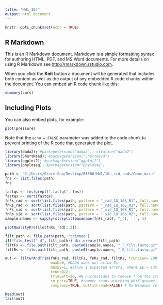 ---
title: "HW1_16s"
output: html_document
---

```{r setup, include=FALSE}
knitr::opts_chunk$set(echo = TRUE)
```

## R Markdown

This is an R Markdown document. Markdown is a simple formatting syntax for authoring HTML, PDF, and MS Word documents. For more details on using R Markdown see <http://rmarkdown.rstudio.com>.

When you click the **Knit** button a document will be generated that includes both content as well as the output of any embedded R code chunks within the document. You can embed an R code chunk like this:

```{r cars}
summary(cars)
```

## Including Plots

You can also embed plots, for example:

```{r pressure, echo=FALSE}
plot(pressure)
```

Note that the `echo = FALSE` parameter was added to the code chunk to prevent printing of the R code that generated the plot.

```{r}
library(dada2); #packageVersion("dada2"); citation("dada2")
library(ShortRead); #packageVersion("ShortRead")
library(ggplot2); #packageVersion("ggplot2")
library(phyloseq); #packageVersion("phyloseq")
```

```{r}
path <- "C:/Users/Bruce Gan/Desktop/BI586/HW1/16s_sid_rads/Comm_data"
fns <- list.files(path)
fns
```

```{r}
fastqs <- fns[grepl(".fastq$", fns)]
fastqs <- sort(fastqs)
fnFs_rad <- sort(list.files(path, pattern = "_rad_18_16S_R1", full.names = TRUE))
fnRs_rad <- sort(list.files(path, pattern = "_rad_18_16S_R2", full.names = TRUE))
fnFs_sid <- sort(list.files(path, pattern = "_sid_18_16S_R1", full.names = TRUE))
fnRs_sid <- sort(list.files(path, pattern = "_sid_18_16S_R2", full.names = TRUE))
sample.names <- sapply(strsplit(basename(fnFs_rad), "_"), `[`, 1)
```

```{r}
plotQualityProfile(fnRs_rad[1:2])
```

```{r}
filt_path <- file.path(path, "trimmed")
if(!file_test("-d", filt_path)) dir.create(filt_path)
filtFs <- file.path(filt_path, paste0(sample.names, "_F_filt.fastq.gz"))
filtRs <- file.path(filt_path, paste0(sample.names, "_R_filt.fastq.gz"))
```

```{r}
out <- filterAndTrim(fnFs_rad, filtFs, fnRs_rad, filtRs, truncLen= 200, #end of single end reads = approx. 300 bp
                     maxN=0, #DADA does not allow Ns
                     maxEE=1, #allow 1 expected errors, where EE = sum(10^(-Q/10)); more conservative, model converges
                     truncQ=2, 
                     trimLeft=20, #N nucleotides to remove from the start of each read: ITS2 primer = F 20bp
                     rm.phix=TRUE, #remove reads matching phiX genome
                     compress=TRUE, multithread=FALSE) # On Windows set multithread=FALSE

head(out)
tail(out)
```